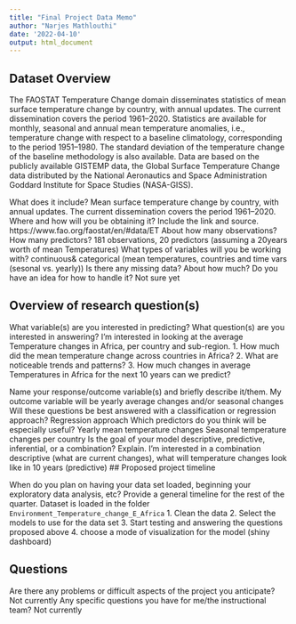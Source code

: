```yaml
---
title: "Final Project Data Memo"
author: "Narjes Mathlouthi"
date: '2022-04-10'
output: html_document
---
```



## Dataset Overview

The FAOSTAT Temperature Change domain disseminates statistics of mean surface temperature change by country, with annual updates. The current dissemination covers the period 1961–2020. Statistics are available for monthly, seasonal and annual mean temperature anomalies, i.e., temperature change with respect to a baseline climatology, corresponding to the period 1951–1980. The standard deviation of the temperature change of the baseline methodology is also available. Data are based on the publicly available GISTEMP data, the Global Surface Temperature Change data distributed by the National Aeronautics and Space Administration Goddard Institute for Space Studies (NASA-GISS).

What does it include?
Mean surface temperature change by country, with annual updates. The current dissemination covers the period 1961–2020.
Where and how will you be obtaining it? Include the link and source.
https://www.fao.org/faostat/en/#data/ET
About how many observations? How many predictors?
181 observations, 20 predictors (assuming a 20years worth of mean Temperatures)
What types of variables will you be working with?
continuous& categorical (mean temperatures, countries and time vars (sesonal vs. yearly))
Is there any missing data? About how much? Do you have an idea for how to handle it?
Not sure yet


## Overview of research question(s)

What variable(s) are you interested in predicting? What question(s) are you interested in answering?
I'm interested in looking at the average Temperature changes in Africa, per country and sub-region. 
1. How much did the mean temperature change across countries in Africa?
2. What are noticeable trends and patterns?
3. How much changes in average Temperatures in Africa for the next 10 years can we predict?

Name your response/outcome variable(s) and briefly describe it/them.
My outcome variable will be yearly average changes and/or seasonal changes
Will these questions be best answered with a classification or regression approach?
Regression approach 
Which predictors do you think will be especially useful?
Yearly mean temperature changes
Seasonal temperature changes per country
Is the goal of your model descriptive, predictive, inferential, or a combination? Explain.
I'm interested in a combination descriptive (what are current changes), what will temperature changes look like in 10 years (predictive)
## Proposed project timeline

When do you plan on having your data set loaded, beginning your exploratory data analysis, etc?
Provide a general timeline for the rest of the quarter.
Dataset is loaded in the folder `Environment_Temperature_change_E_Africa`
1. Clean the data 
2. Select the models to use for the data set
3. Start testing and answering the questions proposed above
4. choose a mode of visualization for the model (shiny dashboard)

## Questions

Are there any problems or difficult aspects of the project you anticipate?
Not currently
Any specific questions you have for me/the instructional team?
Not currently
